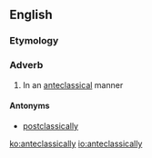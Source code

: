 ==English==

===Etymology===
{{suffix|en|anteclassical|ly}}

===Adverb===
{{en-adv}}

# In an [[anteclassical]] manner

====Antonyms====
* [[postclassically]]

[[ko:anteclassically]]
[[io:anteclassically]]